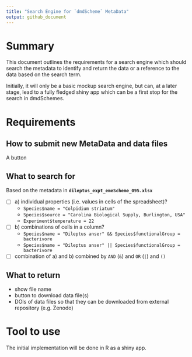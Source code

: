 ```yaml
---
title: "Search Engine for `dmdScheme` MetaData"
output: github_document
---
```



# Summary

This document outlines the requirements for a search engine which should search the metadata to identify and return the data or a reference to the data based on the search term.

Initially, it will only be a basic mockup search engine, but can, at a later stage, lead to a fully fledged shiny app which can be a first stop for the search in dmdSchemes.

# Requirements

## How to submit new MetaData and data files
A button

## What to search for
Based on the metadata in **`dileptus_expt_emeScheme_095.xlsx`**

- [ ] a) individual properties (i.e. values in cells of the spreadsheet)?  
    - `Species$name = "Colpidium striatum"`  
    - `Species$source = "Carolina Biological Supply, Burlington, USA"`
    - `Experiment$temperature = 22`
- [ ] b) combinations of cells in a column?  
    - `Species$name = "Dileptus anser" && Species$functionalGroup = bacterivore` 
    - `Species$name = "Dileptus anser" || Species$functionalGroup = bacterivore` 
- [ ] combination of a) and b) combined by `AND` (`&`) and `OR` (`|`)  and `()`

## What to return 
- show file name
- button to download data file(s)
- DOIs of data files so that they can be downloaded from external repository (e.g. Zenodo)

# Tool to use

The initial implementation will be done in R as a shiny app.
